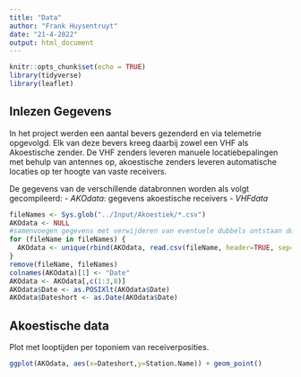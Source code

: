 ```yaml
---
title: "Data"
author: "Frank Huysentruyt"
date: "21-4-2022"
output: html_document
---
```


```r
knitr::opts_chunk$set(echo = TRUE)
library(tidyverse)
library(leaflet)
```

## Inlezen Gegevens

In het project werden een aantal bevers gezenderd en via telemetrie opgevolgd. Elk van deze bevers kreeg daarbij zowel een VHF als Akoestische zender. De VHF zenders leveren manuele locatiebepalingen met behulp van antennes op, akoestische zenders leveren automatische locaties op ter hoogte van vaste receivers.

De gegevens van de verschillende databronnen worden als volgt gecompileerd:
- *AKOdata*: gegevens akoestische receivers
- *VHFdata*

```r
fileNames <- Sys.glob("../Input/Akoestiek/*.csv")
AKOdata <- NULL
#samenvoegen gegevens met verwijderen van eventuele dubbels ontstaan door niet wissen tussen uitlezen
for (fileName in fileNames) {
  AKOdata <- unique(rbind(AKOdata, read.csv(fileName, header=TRUE, sep=,)))
}
remove(fileName, fileNames)
colnames(AKOdata)[1] <- "Date"
AKOdata <- AKOdata[,c(1:3,8)]
AKOdata$Date <- as.POSIXlt(AKOdata$Date)
AKOdata$Dateshort <- as.Date(AKOdata$Date)
```

## Akoestische data
Plot met looptijden per toponiem van receiverposities.

```r
ggplot(AKOdata, aes(x=Dateshort,y=Station.Name)) + geom_point()
```

